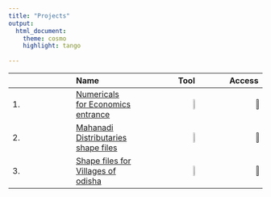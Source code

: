 ```yaml
---
title: "Projects"
output: 
  html_document:
    theme: cosmo
    highlight: tango
    
---
```


||Name|Tool|Access|
|:---|:---|---:|---:|
|1.|[ Numericals for Economics entrance  ](numericals.html)|![](images/rlogo.png){width=8%}|[![](images/gdrive.png){width=10%}]()|
|2.|[ Mahanadi Distributaries shape files  ]()|![](images/qgislogo.png){width=8%}|[![](images/githublogo.png){width=10%}]()|
|3.|[Shape files for Villages of odisha  ]()|![](images/qgislogo.png){width=8%}|[![](images/githublogo.png){width=10%}]()|